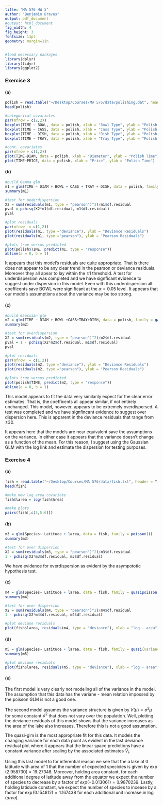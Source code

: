 ```yaml
---
title: "MA 576 HW 5"
author: "Benjamin Draves"
output: pdf_document
#output: html_document
fig_width: 4 
fig_height: 3 
fontsize: 11pt
geometry: margin=1in
---
```

```r
#load necessary packages 
library(dplyr)
library(tidyr)
library(ggplot2)
```

### Exercise 3 

#### (a)

```r
polish = read.table("~/Desktop/Courses/MA 576/data/polishing.dat", header = T)
head(polish)

#categorical covariates
par(mfrow = c(2,2))
boxplot(TIME ~ BOWL, data = polish, xlab = "Bowl Type", ylab = "Polish Time")
boxplot(TIME ~ CASS, data = polish, xlab = "Cass Type", ylab = "Polish Time")
boxplot(TIME ~ DISH, data = polish, xlab = "Dish Type", ylab = "Polish Time")
boxplot(TIME ~ TRAY, data = polish, xlab = "Tray Type", ylab = "Polish Time")

#cont. covariates
par(mfrow = c(1,2))
plot(TIME~DIAM, data = polish, xlab = "Diameter", ylab = "Polish Time")
plot(TIME~PRICE, data = polish, xlab = "Price", ylab = "Polish Time")
```
#### (b)
```r
#build Gamma glm
m1 = glm(TIME ~ DIAM + BOWL + CASS + TRAY + DISH, data = polish, family = Gamma(link = log))
summary(m1)

#test for underdispersion
X2 = sum(residuals(m1, type = "pearson")^2)/m1$df.residual
pval = pchisq(X2*m1$df.residual, m1$df.residual)
pval 

#plot residuals
par(mfrow  = c(1,2))
plot(residuals(m1, type ="deviance"), ylab = "Deviance Residuals")
plot(residuals(m1, type ="pearson"), ylab = "Pearson Residuals")

#plots true versus predicted
plot(polish$TIME, predict(m1, type = "response"))
abline(a = 0, b = 1)
```


It appears that this model's residuals are quite appropriate. That is there does not appear to be any clear trend in the pearson or deviance residuals. Moreover they all apear to lay within the $\pm1$ threshold. A test for underdispersion was completed and we have signficant evidence to suggest under dispersion in this model. Even with this underdispersion all coefficents save BOWL were significant at the $\alpha = 0.05$ level. It appears that our model's assumptions about the variance may be too strong. 

#### (c)

```r
#build Gaussian glm
m2 = glm(TIME ~ DIAM + BOWL +CASS+TRAY+DISH, data = polish, family = gaussian(link = log))
summary(m2)

#test for overdispersion
X2 = sum(residuals(m2, type = "pearson")^2)/m2$df.residual
pval = 1 - pchisq(X2*m2$df.residual, m1$df.residual)
pval 

#plot residuals
par(mfrow  = c(1,2))
plot(residuals(m2, type ="deviance"), ylab = "Deviance Residuals")
plot(residuals(m2, type ="pearson"), ylab = "Pearson Residuals")

#plots true versus predicted
plot(polish$TIME, predict(m2, type = "response"))
abline(a = 0, b = 1)
```

This model appears to fit the data very similarily expect for the clear error estimates. That is, the coefficents all appear similar, if not entirely unchanged. This model, however, appears to be extremely overdispersed. A test was completed and we have signfincant evidence to suggest over dispersion here. This is apparent in the deviance residuals that range from $\pm 30$. 

It appears here that the models are near equivalent save the assumptions on the variance. In either case it appears that the variance doesn't change as a function of the mean. For this reason, I suggest using the Gaussian GLM with the log link and estimate the dispersion for testing purposes. 

### Exercise 4 

#### (a)

```r
fish = read.table("~/Desktop/Courses/MA 576/data/fish.txt", header = T)
head(fish)

#make new log area covariate 
fish$larea = log(fish$Area)

#make plots
pairs(fish[,c(3,5:6)])
```

#### (b)

```r
m3 = glm(Species~ Latitude + larea, data = fish, family = poisson())
summary(m3)

#test for over dispersion 
X2 = sum(residuals(m3, type = "pearson")^2)/m3$df.residual
1 - pchisq(X2*m3$df.residual, m3$df.residual)
```
We have evidence for overdispersion as evident by the asympototic hypothesis test. 

#### (c)

```r
m4 = glm(Species~ Latitude + larea, data = fish, family = quasipoisson())
summary(m4)

#test for over dispersion 
X2 = sum(residuals(m4, type = "pearson")^2)/m4$df.residual
1 - pchisq(X2*m4$df.residual, m4$df.residual)

#plot deviane residuals
plot(fish$larea, residuals(m4, type = "deviance"), xlab = "log - area", ylab = "Deviance Residuals")
```
#### (d)

```r
m5 = glm(Species~ Latitude + larea, data = fish, family = quasi(variance = "mu^2", link = "log"))
summary(m5)

#plot deviane residuals
plot(fish$larea, residuals(m5, type = "deviance"), xlab = "log - area", ylab = "Deviance Residuals")
```
#### (e)
The first model is very clearly not modeling all of the variance in the model. The assumption that this data has the variane - mean relation impossed by the poisson GLM is not a good one. 

The second model assumes the variance structure is given by $V(\mu) = \sigma^2\mu$ for some constant $\sigma^2$ that does not vary over the population. Well, plotting the deviance residuals of this model shows that the variance increases as the area of the lake also increases. Therefore this is not a good assumption. 

The quasi-glm is the most appropriate fit for this data. It models the changing variance for each data point as evident in the last deviance residual plot where it appears that the linear space predictions have a constant variance after scaling by the associated estimates $\hat{V}_i$. 

Using this last model to for inferential reason we see that the a lake at $0$ latitude with area of 1 that the number of expected specicies is given by $\exp(2.958730) = 19.27348$. Moreover, holding area constant, for each additional degree of latitude away from the equator we expect the number of species to decrease by a factor of $exp(-0.013061) = 0.9870239$. Lastly, holding latidude constant, we expect the number of species to incease by a factor for $\exp(0.154812) = 1.167438$ for each additional unit increase in $\log(area)$. 


